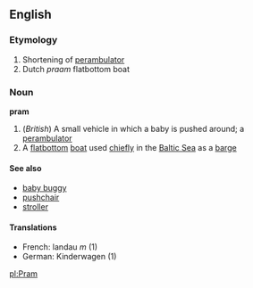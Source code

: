==English==

===Etymology===
#Shortening of [[perambulator]]
#Dutch ''praam'' flatbottom boat

===Noun===
{{wikipedia}}
'''pram'''
#(''British'') A small vehicle in which a baby is pushed around; a [[perambulator]]
# A [[flatbottom]] [[boat]] used [[chiefly]] in the [[Baltic Sea]] as a [[barge]]

====See also====
*[[baby buggy]]
*[[pushchair]]
*[[stroller]]

====Translations====
*French: landau ''m'' (1)
*German: Kinderwagen (1)

[[pl:Pram]]